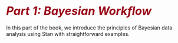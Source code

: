 # <i style="font-size: 110%; padding:1.5em 0 0 0; color:#990017;">Part 1:  Bayesian Workflow</i> {-}

In this part of the book, we introduce the principles of Bayesian data analysis
using Stan with straightforward examples.
